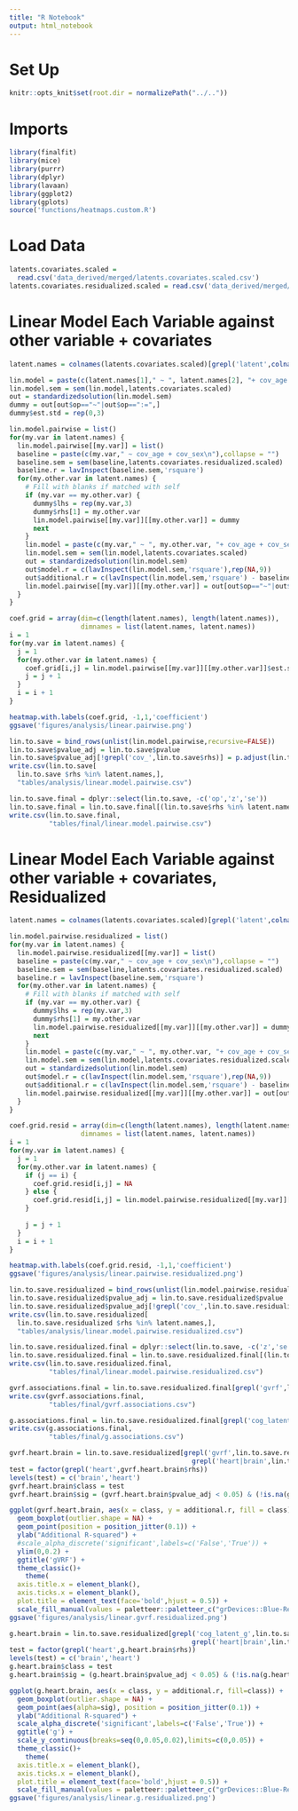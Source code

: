 ```yaml
---
title: "R Notebook"
output: html_notebook
---
```


# Set Up
```r
knitr::opts_knit$set(root.dir = normalizePath("../.."))
```

# Imports
```r
library(finalfit)
library(mice)
library(purrr)
library(dplyr)
library(lavaan)
library(ggplot2)
library(gplots)
source('functions/heatmaps.custom.R')
```

# Load Data
```r
latents.covariates.scaled = 
  read.csv('data_derived/merged/latents.covariates.scaled.csv')
latents.covariates.residualized.scaled = read.csv('data_derived/merged/latents.covariates.residualized.scaled.csv')
```

# Linear Model Each Variable against other variable + covariates 

```r
latent.names = colnames(latents.covariates.scaled)[grepl('latent',colnames(latents.covariates.scaled))]
```

```r
lin.model = paste(c(latent.names[1]," ~ ", latent.names[2], "+ cov_age + cov_sex\n"),collapse = "")
lin.model.sem = sem(lin.model,latents.covariates.scaled)
out = standardizedsolution(lin.model.sem)
dummy = out[out$op=="~"|out$op==":=",]
dummy$est.std = rep(0,3)
```

```r
lin.model.pairwise = list()
for(my.var in latent.names) {
  lin.model.pairwise[[my.var]] = list()
  baseline = paste(c(my.var," ~ cov_age + cov_sex\n"),collapse = "")
  baseline.sem = sem(baseline,latents.covariates.residualized.scaled)
  baseline.r = lavInspect(baseline.sem,'rsquare')
  for(my.other.var in latent.names) {
    # Fill with blanks if matched with self
    if (my.var == my.other.var) {
      dummy$lhs = rep(my.var,3)
      dummy$rhs[1] = my.other.var
      lin.model.pairwise[[my.var]][[my.other.var]] = dummy
      next
    }
    lin.model = paste(c(my.var," ~ ", my.other.var, "+ cov_age + cov_sex\n"),collapse = "")
    lin.model.sem = sem(lin.model,latents.covariates.scaled)
    out = standardizedsolution(lin.model.sem)
    out$model.r = c(lavInspect(lin.model.sem,'rsquare'),rep(NA,9))
    out$additional.r = c(lavInspect(lin.model.sem,'rsquare') - baseline.r,rep(NA,9))
    lin.model.pairwise[[my.var]][[my.other.var]] = out[out$op=="~"|out$op==":=",]
  }
}
```

```r
coef.grid = array(dim=c(length(latent.names), length(latent.names)), 
                  dimnames = list(latent.names, latent.names))
i = 1
for(my.var in latent.names) {
  j = 1
  for(my.other.var in latent.names) {
    coef.grid[i,j] = lin.model.pairwise[[my.var]][[my.other.var]]$est.std[1]
    j = j + 1
  }
  i = i + 1
}
```


```r
heatmap.with.labels(coef.grid, -1,1,'coefficient')
ggsave('figures/analysis/linear.pairwise.png')
```


```r
lin.to.save = bind_rows(unlist(lin.model.pairwise,recursive=FALSE))
lin.to.save$pvalue_adj = lin.to.save$pvalue 
lin.to.save$pvalue_adj[!grepl('cov_',lin.to.save$rhs)] = p.adjust(lin.to.save$pvalue_adj[!grepl('cov_',lin.to.save$rhs)],'BH')
write.csv(lin.to.save[
  lin.to.save $rhs %in% latent.names,],
  "tables/analysis/linear.model.pairwise.csv")
```

```r
lin.to.save.final = dplyr::select(lin.to.save, -c('op','z','se'))
lin.to.save.final = lin.to.save.final[(lin.to.save$rhs %in% latent.names) & (lin.to.save$rhs != lin.to.save$lhs),]
write.csv(lin.to.save.final,
          "tables/final/linear.model.pairwise.csv")
```

# Linear Model Each Variable against other variable + covariates, Residualized

```r
latent.names = colnames(latents.covariates.scaled)[grepl('latent',colnames(latents.covariates.scaled))]
```

```r
lin.model.pairwise.residualized = list()
for(my.var in latent.names) {
  lin.model.pairwise.residualized[[my.var]] = list()
  baseline = paste(c(my.var," ~ cov_age + cov_sex\n"),collapse = "")
  baseline.sem = sem(baseline,latents.covariates.residualized.scaled)
  baseline.r = lavInspect(baseline.sem,'rsquare')
  for(my.other.var in latent.names) {
    # Fill with blanks if matched with self
    if (my.var == my.other.var) {
      dummy$lhs = rep(my.var,3)
      dummy$rhs[1] = my.other.var
      lin.model.pairwise.residualized[[my.var]][[my.other.var]] = dummy
      next
    }
    lin.model = paste(c(my.var," ~ ", my.other.var, "+ cov_age + cov_sex\n"),collapse = "")
    lin.model.sem = sem(lin.model,latents.covariates.residualized.scaled)
    out = standardizedsolution(lin.model.sem)
    out$model.r = c(lavInspect(lin.model.sem,'rsquare'),rep(NA,9))
    out$additional.r = c(lavInspect(lin.model.sem,'rsquare') - baseline.r,rep(NA,9))
    lin.model.pairwise.residualized[[my.var]][[my.other.var]] = out[out$op=="~"|out$op==":=",]
  }
}
```



```r
coef.grid.resid = array(dim=c(length(latent.names), length(latent.names)), 
                  dimnames = list(latent.names, latent.names))
i = 1
for(my.var in latent.names) {
  j = 1
  for(my.other.var in latent.names) {
    if (j == i) {
      coef.grid.resid[i,j] = NA
    } else {
      coef.grid.resid[i,j] = lin.model.pairwise.residualized[[my.var]][[my.other.var]]$est.std[1]
    }
    
    j = j + 1
  }
  i = i + 1
}
```

```r
heatmap.with.labels(coef.grid.resid, -1,1,'coefficient')
ggsave('figures/analysis/linear.pairwise.residualized.png')
```


```r
lin.to.save.residualized = bind_rows(unlist(lin.model.pairwise.residualized,recursive=FALSE))
lin.to.save.residualized$pvalue_adj = lin.to.save.residualized$pvalue 
lin.to.save.residualized$pvalue_adj[!grepl('cov_',lin.to.save.residualized$rhs)] = p.adjust(lin.to.save.residualized$pvalue_adj[!grepl('cov_',lin.to.save.residualized$rhs)],'BH')
write.csv(lin.to.save.residualized[
  lin.to.save.residualized $rhs %in% latent.names,],
  "tables/analysis/linear.model.pairwise.residualized.csv")
```

```r
lin.to.save.residualized.final = dplyr::select(lin.to.save, -c('z','se'))
lin.to.save.residualized.final = lin.to.save.residualized.final[(lin.to.save$rhs %in% latent.names) & (lin.to.save$rhs != lin.to.save$lhs),]
write.csv(lin.to.save.residualized.final,
          "tables/final/linear.model.pairwise.residualized.csv")
```

```r
gvrf.associations.final = lin.to.save.residualized.final[grepl('gvrf',lin.to.save.residualized.final$lhs),]
write.csv(gvrf.associations.final,
          "tables/final/gvrf.associations.csv")
```

```r
g.associations.final = lin.to.save.residualized.final[grepl('cog_latent_g',lin.to.save.residualized.final$lhs),]
write.csv(g.associations.final,
          "tables/final/g.associations.csv")
```

```r
gvrf.heart.brain = lin.to.save.residualized[grepl('gvrf',lin.to.save.residualized$lhs) & 
                                              grepl('heart|brain',lin.to.save.residualized$rhs),]
test = factor(grepl('heart',gvrf.heart.brain$rhs))
levels(test) = c('brain','heart')
gvrf.heart.brain$class = test
gvrf.heart.brain$sig = (gvrf.heart.brain$pvalue_adj < 0.05) & (!is.na(gvrf.heart.brain$pvalue_adj))
```

```r
ggplot(gvrf.heart.brain, aes(x = class, y = additional.r, fill = class)) + 
  geom_boxplot(outlier.shape = NA) + 
  geom_point(position = position_jitter(0.1)) + 
  ylab("Additional R-squared") + 
  #scale_alpha_discrete('significant',labels=c('False','True')) + 
  ylim(0,0.2) +
  ggtitle('gVRF') + 
  theme_classic()+ 
    theme(
  axis.title.x = element_blank(),
  axis.ticks.x = element_blank(),
  plot.title = element_text(face='bold',hjust = 0.5)) +
  scale_fill_manual(values = paletteer::paletteer_c("grDevices::Blue-Red",6)[c(2,5)] )
ggsave('figures/analysis/linear.gvrf.residualized.png')
```

```r
g.heart.brain = lin.to.save.residualized[grepl('cog_latent_g',lin.to.save.residualized$lhs) & 
                                              grepl('heart|brain',lin.to.save.residualized$rhs),]
test = factor(grepl('heart',g.heart.brain$rhs))
levels(test) = c('brain','heart')
g.heart.brain$class = test
g.heart.brain$sig = (g.heart.brain$pvalue_adj < 0.05) & (!is.na(g.heart.brain$pvalue_adj))
```

```r
ggplot(g.heart.brain, aes(x = class, y = additional.r, fill=class)) + 
  geom_boxplot(outlier.shape = NA) + 
  geom_point(aes(alpha=sig), position = position_jitter(0.1)) + 
  ylab("Additional R-squared") + 
  scale_alpha_discrete('significant',labels=c('False','True')) +
  ggtitle('g') + 
  scale_y_continuous(breaks=seq(0,0.05,0.02),limits=c(0,0.05)) +
  theme_classic()+ 
    theme(
  axis.title.x = element_blank(),
  axis.ticks.x = element_blank(),
  plot.title = element_text(face='bold',hjust = 0.5)) + 
  scale_fill_manual(values = paletteer::paletteer_c("grDevices::Blue-Red",6)[c(2,5)] )
ggsave('figures/analysis/linear.g.residualized.png')
```



